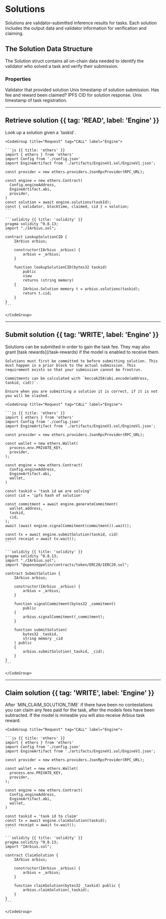
# Solutions

Solutions are validator-submitted inference results for tasks. Each solution includes the output data and validator information for verification and claiming.

## The Solution Data Structure

The Solution struct contains all on-chain data needed to identify the validator who solved a task and verify their submission.
 
### Properties
 
<Properties>
  <Property name="validator" type="address">
    Validator that provided solution
  </Property>
  <Property name="blocktime" type="uint64">
    Unix timestamp of solution submission.
  </Property>
  <Property name="claimed" type="boolean">
    Has fee and reward been claimed?
  </Property>
  <Property name="cid" type="string">
    IPFS CID for solution response.
    Unix timestamp of task registration.
  </Property>
</Properties>
 
---

## Retrieve solution {{ tag: 'READ', label: 'Engine' }}

<Row>
  <Col>
    Look up a solution given a `taskid`.
  </Col>
  <Col sticky>

    <CodeGroup title="Request" tag="CALL" label="Engine">

    ```js {{ title: 'ethers' }}
    import { ethers } from 'ethers'
    import Config from './config.json'
    import EngineArtifact from './artifacts/EngineV1.sol/EngineV1.json';

    const provider = new ethers.providers.JsonRpcProvider(RPC_URL);

    const engine = new ethers.Contract(
      Config.engineAddress,
      EngineArtifact.abi,
      provider,
    )
    const solution = await engine.solutions(taskId);
    const { validator, blocktime, claimed, cid } = solution;
    ```

    ```solidity {{ title: 'solidity' }}
    pragma solidity ^0.8.13;
    import "./IArbius.sol";

    contract LookupSolutionCID {
        IArbius arbius;

        constructor(IArbius _arbius) {
            arbius = _arbius;
        }

        function lookupSolutionCID(bytes32 taskid)
            public
            view
            returns (string memory)
        {
            IArbius.Solution memory t = arbius.solutions(taskid);
            return t.cid;
        }
    }
    ```

    </CodeGroup>

  </Col>
</Row>

---

## Submit solution {{ tag: 'WRITE', label: 'Engine' }}

<Row>
  <Col>
    Solutions can be submitted in order to gain the task fee. They may also grant [task rewards](/task-rewards) if the model is enabled to receive them.

    Solutions must first be committed to before submitting solution. This must happen in a prior block to the actual submission. This requirement exists so that your submission cannot be frontrun.

    Commitments can be calculated with `keccak256(abi.encode(address, taskid, cid))`.

    Ensure when you are submitting a solution it is correct, if it is not you will be slashed.
  </Col>
  <Col sticky>

    <CodeGroup title="Request" tag="CALL" label="Engine">

    ```js {{ title: 'ethers' }}
    import { ethers } from 'ethers'
    import Config from './config.json'
    import EngineArtifact from './artifacts/EngineV1.sol/EngineV1.json';

    const provider = new ethers.providers.JsonRpcProvider(RPC_URL);

    const wallet = new ethers.Wallet(
      process.env.PRIVATE_KEY,
      provider,
    );

    const engine = new ethers.Contract(
      Config.engineAddress,
      EngineArtifact.abi,
      wallet,
    )

    const taskid = 'task id we are solving'
    const cid = 'ipfs hash of solution'

    const commitment = await engine.generateCommitment(
      wallet.address,
      taskid,
      cid,
    );
    await (await engine.signalCommitment(commitment)).wait();

    const tx = await engine.submitSolution(taskid, cid)
    const receipt = await tx.wait();
    ```

    ```solidity {{ title: 'solidity' }}
    pragma solidity ^0.8.13;
    import "./IArbius.sol";
    import "@openzeppelin/contracts/token/ERC20/IERC20.sol";

    contract SubmitSolution {
        IArbius arbius;

        constructor(IArbius _arbius) {
            arbius = _arbius;
        }

        function signalCommitment(bytes32 _commitment)
            public
        {
            arbius.signalCommitment(_commitment);
        }

        function submitSolution(
            bytes32 _taskid,
            string memory _cid
        ) public
        {
            arbius.submitSolution(_taskid, _cid);
        }
    }
    ```

    </CodeGroup>

  </Col>
</Row>

---

## Claim solution {{ tag: 'WRITE', label: 'Engine' }}

<Row>
  <Col>
    After `MIN_CLAIM_SOLUTION_TIME` if there have been no contestations you can claim any fees paid for the task, after the models fees have been subtracted. If the model is mineable you will also receive Arbius task reward.
  </Col>
  <Col sticky>

    <CodeGroup title="Request" tag="CALL" label="Engine">

    ```js {{ title: 'ethers' }}
    import { ethers } from 'ethers'
    import Config from './config.json'
    import EngineArtifact from './artifacts/EngineV1.sol/EngineV1.json';

    const provider = new ethers.providers.JsonRpcProvider(RPC_URL);

    const wallet = new ethers.Wallet(
      process.env.PRIVATE_KEY,
      provider,
    );

    const engine = new ethers.Contract(
      Config.engineAddress,
      EngineArtifact.abi,
      wallet,
    )

    const taskid = 'task id to claim'
    const tx = await engine.claimSolution(taskid);
    const receipt = await tx.wait();
    ```

    ```solidity {{ title: 'solidity' }}
    pragma solidity ^0.8.13;
    import "IArbius.sol";

    contract ClaimSolution {
        IArbius arbius;

        constructor(IArbius _arbius) {
            arbius = _arbius;
        }

        function claimSolution(bytes32 _taskid) public {
            arbius.claimSolution(_taskid);
        }
    }
    ```

    </CodeGroup>

  </Col>
</Row>
